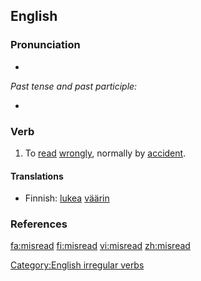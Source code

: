 ==English==

===Pronunciation===
*{{IPA|/'mɪsɻid/}}

''Past tense and past participle:''
*{{IPA|/'mɪsɻεd/}}

===Verb===
{{en-verb|misreads|misreading|misread}}

# To [[read]] [[wrongly]], normally by [[accident]].

====Translations====
*Finnish: [[lukea]] [[väärin]]

===References===
{{R:Century 1911}}
{{R:Webster 1913}}

[[Category:English irregular verbs]]

[[fa:misread]]
[[fi:misread]]
[[vi:misread]]
[[zh:misread]]